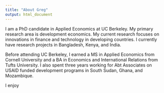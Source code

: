 ```yaml
---
title: "About Greg"
output: html_document
---
```


I am a PhD candidate in Applied Economics at UC Berkeley. My primary research area is development economics. My current research focuses on innovations in finance and technology in developing countries. I currently have research projects in Bangladesh, Kenya, and India.  

Before attending UC Berkeley, I earned a MS in Applied Economics from Cornell University and a BA in Economics and International Relations from Tufts University. I also spent three years working for Abt Associates on USAID funded development programs in South Sudan, Ghana, and Mozambique.

I enjoy  





